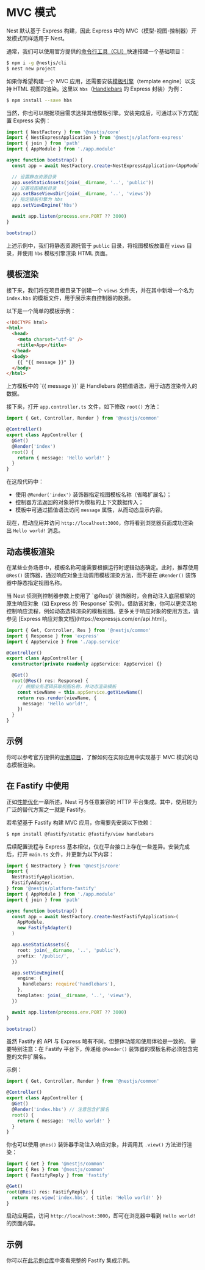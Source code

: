 # MVC 模式

Nest 默认基于 Express 构建，因此 Express 中的 MVC（模型-视图-控制器）开发模式同样适用于 Nest。

通常，我们可以使用官方提供的[命令行工具（CLI）](https://github.com/nestjs/nest-cli)快速搭建一个基础项目：

```bash
$ npm i -g @nestjs/cli
$ nest new project
```

如果你希望构建一个 MVC 应用，还需要安装[模板引擎](https://expressjs.com/en/guide/using-template-engines.html)（template engine）以支持 HTML 视图的渲染。这里以 `hbs`（[Handlebars](https://github.com/pillarjs/hbs#readme) 的 Express 封装）为例：

```bash
$ npm install --save hbs
```

当然，你也可以根据项目需求选择其他模板引擎。安装完成后，可通过以下方式配置 Express 实例：

```ts filename='main.ts'
import { NestFactory } from '@nestjs/core'
import { NestExpressApplication } from '@nestjs/platform-express'
import { join } from 'path'
import { AppModule } from './app.module'

async function bootstrap() {
  const app = await NestFactory.create<NestExpressApplication>(AppModule)

  // 设置静态资源目录
  app.useStaticAssets(join(__dirname, '..', 'public'))
  // 设置视图模板目录
  app.setBaseViewsDir(join(__dirname, '..', 'views'))
  // 指定模板引擎为 hbs
  app.setViewEngine('hbs')

  await app.listen(process.env.PORT ?? 3000)
}

bootstrap()
```

上述示例中，我们将静态资源托管于 `public` 目录，将视图模板放置在 `views` 目录，并使用 `hbs` 模板引擎渲染 HTML 页面。

## 模板渲染

接下来，我们将在项目根目录下创建一个 `views` 文件夹，并在其中新增一个名为 `index.hbs` 的模板文件，用于展示来自控制器的数据。

以下是一个简单的模板示例：

```html
<!DOCTYPE html>
<html>
  <head>
    <meta charset="utf-8" />
    <title>App</title>
  </head>
  <body>
    {{ "{{ message }}" }}
  </body>
</html>
```

<CalloutInfo>
  上方模板中的 `{{ message }}` 是 Handlebars
  的插值语法，用于动态渲染传入的数据。
</CalloutInfo>

接下来，打开 `app.controller.ts` 文件，如下修改 `root()` 方法：

```ts filename='app.controller.ts'
import { Get, Controller, Render } from '@nestjs/common'

@Controller()
export class AppController {
  @Get()
  @Render('index')
  root() {
    return { message: 'Hello world!' }
  }
}
```

在这段代码中：

- 使用 `@Render('index')` 装饰器指定视图模板名称（省略扩展名）；
- 控制器方法返回的对象将作为模板的上下文数据传入；
- 模板中可通过插值语法访问 `message` 属性，从而动态显示内容。

现在，启动应用并访问 `http://localhost:3000`，你将看到浏览器页面成功渲染出 `Hello world!` 消息。

## 动态模板渲染

在某些业务场景中，模板名称可能需要根据运行时逻辑动态确定。此时，推荐使用 `@Res()` 装饰器，通过响应对象主动调用模板渲染方法，而不是在 `@Render()` 装饰器中静态指定视图名称。

<CalloutInfo>
  当 Nest 侦测到控制器参数上使用了 `@Res()`
  装饰器时，会自动注入底层框架的原生响应对象（如 Express 的 `Response`
  实例）。借助该对象，你可以更灵活地控制响应流程，例如动态选择渲染的模板视图。更多关于响应对象的使用方法，请参见
  [Express 响应对象文档](https://expressjs.com/en/api.html)。
</CalloutInfo>

```ts filename='app.controller.ts'
import { Get, Controller, Res } from '@nestjs/common'
import { Response } from 'express'
import { AppService } from './app.service'

@Controller()
export class AppController {
  constructor(private readonly appService: AppService) {}

  @Get()
  root(@Res() res: Response) {
    // 根据业务逻辑获取视图名称，并动态渲染模板
    const viewName = this.appService.getViewName()
    return res.render(viewName, {
      message: 'Hello world!',
    })
  }
}
```

## 示例

你可以参考官方提供的[示例项目](https://github.com/nestjs/nest/tree/master/sample/15-mvc)，了解如何在实际应用中实现基于 MVC 模式的动态模板渲染。

## 在 Fastify 中使用

正如[性能优化](/techniques/performance)一章所述，Nest 可与任意兼容的 HTTP 平台集成。其中，使用较为广泛的替代方案之一就是 Fastify。

若希望基于 Fastify 构建 MVC 应用，你需要先安装以下依赖：

```bash
$ npm install @fastify/static @fastify/view handlebars
```

后续配置流程与 Express 基本相似，仅在平台接口上存在一些差异。安装完成后，打开 `main.ts` 文件，并更新为以下内容：

```ts filename='main.ts'
import { NestFactory } from '@nestjs/core'
import {
  NestFastifyApplication,
  FastifyAdapter,
} from '@nestjs/platform-fastify'
import { AppModule } from './app.module'
import { join } from 'path'

async function bootstrap() {
  const app = await NestFactory.create<NestFastifyApplication>(
    AppModule,
    new FastifyAdapter()
  )

  app.useStaticAssets({
    root: join(__dirname, '..', 'public'),
    prefix: '/public/',
  })

  app.setViewEngine({
    engine: {
      handlebars: require('handlebars'),
    },
    templates: join(__dirname, '..', 'views'),
  })

  await app.listen(process.env.PORT ?? 3000)
}

bootstrap()
```

虽然 Fastify 的 API 与 Express 略有不同，但整体功能和使用体验是一致的。
需要特别注意：在 Fastify 平台下，传递给 `@Render()` 装饰器的模板名称必须包含完整的文件扩展名。

示例：

```ts filename='app.controller.ts'
import { Get, Controller, Render } from '@nestjs/common'

@Controller()
export class AppController {
  @Get()
  @Render('index.hbs') // 注意包含扩展名
  root() {
    return { message: 'Hello world!' }
  }
}
```

你也可以使用 `@Res()` 装饰器手动注入响应对象，并调用其 `.view()` 方法进行渲染：

```ts
import { Get } from '@nestjs/common'
import { Res } from '@nestjs/common'
import { FastifyReply } from 'fastify'

@Get()
root(@Res() res: FastifyReply) {
  return res.view('index.hbs', { title: 'Hello world!' })
}
```

启动应用后，访问 `http://localhost:3000`，即可在浏览器中看到 `Hello world!` 的页面内容。

## 示例

你可以在[此示例仓库](https://github.com/nestjs/nest/tree/master/sample/17-mvc-fastify)中查看完整的 Fastify 集成示例。
